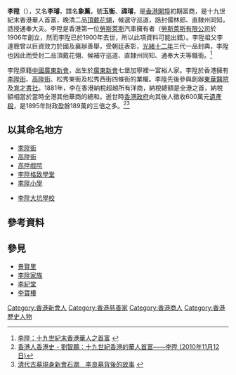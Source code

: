 {{other uses}}
'''李陞'''（{{bd||1830年前后|1900年|catIdx=李}}），又名'''李璿'''，譜名'''象薰'''，號'''玉衡'''、'''諱璿'''，是[[香港開埠|香港開埠]]初期富商，是十九世紀末香港華人首富，晚清二品[[清朝官員服飾|頂戴花翎]]，候選守巡道，誥封儒林郎、直隸州同知，誥授通奉大夫。李陞是香港第一位[[勞斯萊斯|勞斯萊斯]]汽車擁有者（[[劳斯莱斯有限公司|勞斯萊斯有限公司]]於1906年創立，然而李陞已於1900年去世，所以此項資料可能出錯）。李陞祖父李達聰曾以巨資效力於國及襄辦善舉，受朝廷表彰，[[光緒十二年|光緒十二年]]三代一品封典，李陞也因此而受封二品頂戴花翎、候補守巡道、直隸州同知、通奉大夫等職銜。<ref>[http://www.lingkee.com/chist/html/chiculture/hk/gmwc/1900/1900_lssj.htm 李陞：十九世紀末香港華人之首富] {{webarchive|url=https://web.archive.org/web/20160304194015/http://www.lingkee.com/chist/html/chiculture/hk/gmwc/1900/1900_lssj.htm |date=2016-03-04 }}</ref>

李陞原籍[[中國|中國]][[廣東|廣東]][[新會|新會]]，出生於[[廣東|廣東]][[新會|新會]]七堡加寧裡一富裕人家。李陞於香港擁有[[李陞街|李陞街]]、[[高陞街|高陞街]]、松秀東街及松秀西街四條街的業權。李陞先後參與創辦[[東華三院|東華醫院]]及[[育才書社|育才書社]]。1881年，李在香港納稅超越所有洋商，納稅總額是全港之首，納稅額相當於當時全港其他華商的總和。逝世時[[香港殖民地時期#香港政府|香港政府]]向其後人徵收600萬元[[遺產稅|遺產稅]]，是1895年財政盈餘189萬的三倍之多。<ref>[http://www.am730.com.hk/article.php?article=31634 香港人香港史 - 劉智鵬：十九世紀香港的華人首富——李陞 (2010年11月12日)]</ref><ref>[http://www.jmnews.com.cn/c/2007/01/17/08/c_888926.shtml 清代古墓現身新會石澗　李良墓背後的故事] {{webarchive|url=https://web.archive.org/web/20120806223332/http://www.jmnews.com.cn/c/2007/01/17/08/c_888926.shtml |date=2012-08-06 }}</ref>

==以其命名地方==
*[[李陞街|李陞街]]
*[[高陞街|高陞街]]
*[[高陞戲院|高陞戲院]]
*[[李陞格致學堂|李陞格致學堂]]
*[[李陞小學|李陞小學]]<Ref>
{{Cite web |url=http://www.lsps.edu.hk/index/customIndex.aspx?nnnid=1 |title=存档副本 |access-date=2017-10-16 |archive-date=2021-01-23 |archive-url=https://web.archive.org/web/20210123065004/https://lsps.edu.hk/index/customIndex.aspx?nnnid=1 |dead-url=no }}
</Ref>
*[[李陞大坑學校|李陞大坑學校]]

==參考資料==
{{reflist}}
==參見==
*[[景賢里|景賢里]]
*[[李陞家族|李陞家族]]
*[[李紀堂|李紀堂]]
*[[李寶椿|李寶椿]]

{{HK-bio-stub}}

[[Category:香港新會人|Category:香港新會人]]
[[Category:香港慈善家|Category:香港慈善家]]
[[Category:香港商人|Category:香港商人]]
[[Category:香港歷史人物|Category:香港歷史人物]]